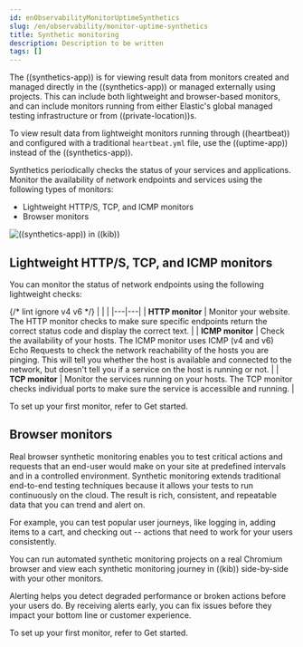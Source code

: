 ```yaml
---
id: enObservabilityMonitorUptimeSynthetics
slug: /en/observability/monitor-uptime-synthetics
title: Synthetic monitoring
description: Description to be written
tags: []
---
```


<div id="monitor-uptime-synthetics"></div>

<DocCallOut title="Note">

The ((synthetics-app)) is for viewing result data from monitors created and managed
directly in the <DocLink id="enObservabilitySyntheticsGetStartedUi">((synthetics-app))</DocLink> or managed externally
using <DocLink id="enObservabilitySyntheticsGetStartedProject">projects</DocLink>.
This can include both lightweight and browser-based monitors, and can include monitors
running from either Elastic's global managed testing infrastructure or from
<DocLink id="enObservabilitySyntheticsPrivateLocation">((private-location))s</DocLink>.

To view result data from lightweight monitors running through ((heartbeat)) and configured with
a traditional `heartbeat.yml` file, use the <DocLink id="enObservabilityUptimeIntro">((uptime-app))</DocLink> instead of the ((synthetics-app)).

</DocCallOut>

Synthetics periodically checks the status of your services and applications.
Monitor the availability of network endpoints and services using the following types of monitors:

* <DocLink id="enObservabilityMonitorUptimeSynthetics" section="lightweight-https-tcp-and-icmp-monitors">Lightweight HTTP/S, TCP, and ICMP monitors</DocLink>
* <DocLink id="enObservabilityMonitorUptimeSynthetics" section="browser-monitors">Browser monitors</DocLink>

![((synthetics-app)) in ((kib))](images/synthetics-monitor-page.png)

<div id="monitoring-uptime"></div>

## Lightweight HTTP/S, TCP, and ICMP monitors

You can monitor the status of network endpoints using the following lightweight checks:

{/* lint ignore v4 v6 */}
|  |  |
|---|---|
| **HTTP monitor** | Monitor your website. The HTTP monitor checks to make sure specific endpoints return the correct status code and display the correct text. |
| **ICMP monitor** | Check the availability of your hosts. The ICMP monitor uses ICMP (v4 and v6) Echo Requests to check the network reachability of the hosts you are pinging. This will tell you whether the host is available and connected to the network, but doesn't tell you if a service on the host is running or not. |
| **TCP monitor** | Monitor the services running on your hosts. The TCP monitor checks individual ports to make sure the service is accessible and running. |

To set up your first monitor, refer to <DocLink id="enObservabilitySyntheticsGetStarted">Get started</DocLink>.

<div id="monitoring-synthetics"></div>

## Browser monitors

Real browser synthetic monitoring enables you to test critical actions and requests that an end-user would make
on your site at predefined intervals and in a controlled environment.
Synthetic monitoring extends traditional end-to-end testing techniques because it allows your tests to run continuously on the cloud.
The result is rich, consistent, and repeatable data that you can trend and alert on.

For example, you can test popular user journeys, like logging in, adding items to a cart, and checking
out -- actions that need to work for your users consistently.

You can run automated synthetic monitoring projects on a real Chromium browser and
view each synthetic monitoring journey in ((kib)) side-by-side with your other monitors.

Alerting helps you detect degraded performance or broken actions before your users do.
By receiving alerts early, you can fix issues before they impact your bottom line or customer experience.

To set up your first monitor, refer to <DocLink id="enObservabilitySyntheticsGetStarted">Get started</DocLink>.
